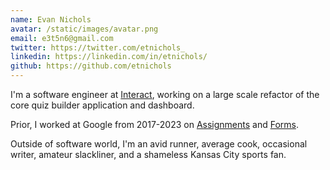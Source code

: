 ```yaml
---
name: Evan Nichols
avatar: /static/images/avatar.png
email: e3t5n6@gmail.com
twitter: https://twitter.com/etnichols_
linkedin: https://linkedin.com/in/etnichols/
github: https://github.com/etnichols
---
```


I'm a software engineer at [Interact](https://www.tryinteract.com/), working on a large scale refactor of the core quiz builder application and dashboard.

Prior, I worked at Google from 2017-2023 on [Assignments](https://edu.google.com/intl/ALL_us/workspace-for-education/assignments/) and [Forms](https://www.google.com/forms/about/).

Outside of software world, I'm an avid runner, average cook, occasional writer, amateur slackliner, and a shameless Kansas City sports fan.
